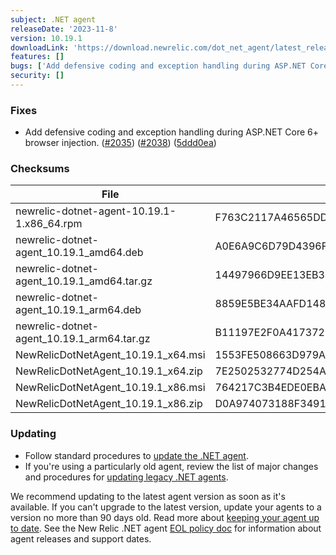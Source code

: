 ```yaml
---
subject: .NET agent
releaseDate: '2023-11-8'
version: 10.19.1
downloadLink: 'https://download.newrelic.com/dot_net_agent/latest_release'
features: []
bugs: ['Add defensive coding and exception handling during ASP.NET Core 6+ browser injection.']
security: []
---
```


### Fixes

* Add defensive coding and exception handling during ASP.NET Core 6+ browser injection. ([#2035](https://github.com/newrelic/newrelic-dotnet-agent/issues/2035)) ([#2038](https://github.com/newrelic/newrelic-dotnet-agent/issues/2038)) ([5ddd0ea](https://github.com/newrelic/newrelic-dotnet-agent/commit/5ddd0ea6cd196da5a9aa4b00a8c097c111211251))

### Checksums
| File | SHA - 256  Hash |
| ---| ---|
| newrelic-dotnet-agent-10.19.1-1.x86_64.rpm | F763C2117A46565DD99ED90A488A512860B728EAA8EEB244799C18501CA9D80B |
| newrelic-dotnet-agent_10.19.1_amd64.deb | A0E6A9C6D79D4396F02DFDFDA5AF26823CF9F57C782F7DF1E09B5B94CFE8AD49 |
| newrelic-dotnet-agent_10.19.1_amd64.tar.gz | 14497966D9EE13EB34F9BCBF4FC275AECAC9C7E94CD8C95F1A8384D9490FCBC6 |
| newrelic-dotnet-agent_10.19.1_arm64.deb | 8859E5BE34AAFD14833498B41F360F87398886807E79AFCBB56E5E92143E22B0 |
| newrelic-dotnet-agent_10.19.1_arm64.tar.gz | B11197E2F0A41737294FDD2EF4C7CDD6CAE9FB8F8D227D7348054BECA5A7FA5C |
| NewRelicDotNetAgent_10.19.1_x64.msi | 1553FE508663D979A959D8CA72A2BDBDD5F730C37F91A6AE64239F1BC05ED72C |
| NewRelicDotNetAgent_10.19.1_x64.zip | 7E2502532774D254A6B9197F85AF84981978E824478AFEAF657B5C4E29AC80BE |
| NewRelicDotNetAgent_10.19.1_x86.msi | 764217C3B4EDE0EBADC8BA356B7DA83F835D8BAB974944BF66A50589FA61A991 |
| NewRelicDotNetAgent_10.19.1_x86.zip | D0A974073188F34914D962ABD06820B74D76E53D85EBCA458BD762F0E8EBCCD8 |

### Updating

* Follow standard procedures to [update the .NET agent](/docs/agents/net-agent/installation-configuration/update-net-agent).
* If you're using a particularly old agent, review the list of major changes and procedures for [updating legacy .NET agents](/docs/agents/net-agent/troubleshooting/upgrade-legacy-net-agents).

We recommend updating to the latest agent version as soon as it's available. If you can't upgrade to the latest version, update your agents to a version no more than 90 days old. Read more about [keeping your agent up to date](/docs/new-relic-solutions/new-relic-one/install-configure/update-new-relic-agent).
See the New Relic .NET agent [EOL policy doc](/docs/apm/agents/net-agent/getting-started/net-agent-eol-policy) for information about agent releases and support dates.
